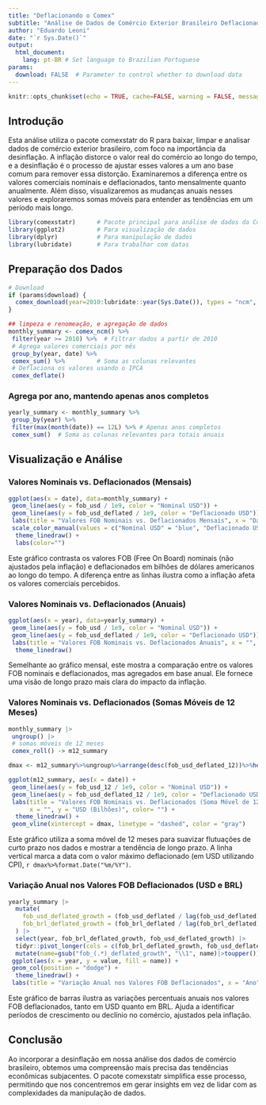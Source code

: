 ```yaml
---
title: "Deflacionando o Comex"
subtitle: "Análise de Dados de Comércio Exterior Brasileiro Deflacionados Utilizando o Pacote comexstatr"
author: "Eduardo Leoni"
date: "`r Sys.Date()`"
output:
  html_document:
    lang: pt-BR # Set language to Brazilian Portuguese
params:
  download: FALSE  # Parameter to control whether to download data
---
```


```r
knitr::opts_chunk$set(echo = TRUE, cache=FALSE, warning = FALSE, message = FALSE)
```



## Introdução

Esta análise utiliza o pacote comexstatr do R para baixar, limpar e analisar dados de comércio exterior brasileiro, com foco na importância da desinflação. A inflação distorce o valor real do comércio ao longo do tempo, e a desinflação é o processo de ajustar esses valores a um ano base comum para remover essa distorção.
Examinaremos a diferença entre os valores comerciais nominais e deflacionados, tanto mensalmente quanto anualmente. Além disso, visualizaremos as mudanças anuais nesses valores e exploraremos somas móveis para entender as tendências em um período mais longo.

```r
library(comexstatr)      # Pacote principal para análise de dados da Comex
library(ggplot2)         # Para visualização de dados
library(dplyr)           # Para manipulação de dados
library(lubridate)       # Para trabalhar com datas

```

## Preparação dos Dados

```r
# Download
if (params$download) {
  comex_download(year=2010:lubridate::year(Sys.Date()), types = "ncm", check = FALSE)
}

## limpeza e renomeação, e agregação de dados
monthly_summary <- comex_ncm() %>%
 filter(year >= 2010) %>%  # Filtrar dados a partir de 2010
 # Agrega valores comerciais por mês
 group_by(year, date) %>%  
 comex_sum() %>%         # Soma as colunas relevantes
 # Deflaciona os valores usando o IPCA
 comex_deflate()

```

### Agrega por ano, mantendo apenas anos completos

```r
yearly_summary <- monthly_summary %>%
 group_by(year) %>%
 filter(max(month(date)) == 12L) %>% # Apenas anos completos
 comex_sum()  # Soma as colunas relevantes para totais anuais

```

## Visualização e Análise

### Valores Nominais vs. Deflacionados (Mensais)

```r
ggplot(aes(x = date), data=monthly_summary) +
 geom_line(aes(y = fob_usd / 1e9, color = "Nominal USD")) +
 geom_line(aes(y = fob_usd_deflated / 1e9, color = "Deflacionado USD")) +
 labs(title = "Valores FOB Nominais vs. Deflacionados Mensais", x = "Data", y = "USD (Bilhões)") +
 scale_color_manual(values = c("Nominal USD" = "blue", "Deflacionado USD" = "red")) +
  theme_linedraw() +
  labs(color="")

```


Este gráfico contrasta os valores FOB (Free On Board) nominais (não ajustados pela inflação) e deflacionados em bilhões de dólares americanos ao longo do tempo. A diferença entre as linhas ilustra como a inflação afeta os valores comerciais percebidos.


### Valores Nominais vs. Deflacionados (Anuais)



```r
ggplot(aes(x = year), data=yearly_summary) +
 geom_line(aes(y = fob_usd / 1e9, color = "Nominal USD")) +
 geom_line(aes(y = fob_usd_deflated / 1e9, color = "Deflacionado USD")) +
 labs(title = "Valores FOB Nominais vs. Deflacionados Anuais", x = "", y = "USD (Bilhões)", color="") +
  theme_linedraw()

```

Semelhante ao gráfico mensal, este mostra a comparação entre os valores FOB nominais e deflacionados, mas agregados em base anual. Ele fornece uma visão de longo prazo mais clara do impacto da inflação.


### Valores Nominais vs. Deflacionados (Somas Móveis de 12 Meses)



```r
monthly_summary |>
 ungroup() |>
 # somas móveis de 12 meses
 comex_roll() -> m12_summary

dmax <- m12_summary%>%ungroup%>%arrange(desc(fob_usd_deflated_12))%>%head(1)%>%pull(date)

ggplot(m12_summary, aes(x = date)) +
 geom_line(aes(y = fob_usd_12 / 1e9, color = "Nominal USD")) +
 geom_line(aes(y = fob_usd_deflated_12 / 1e9, color = "Deflacionado USD")) +
 labs(title = "Valores FOB Nominais vs. Deflacionados (Soma Móvel de 12 Meses)", 
      x = "", y = "USD (Bilhões)", color= "") +
  theme_linedraw() +
 geom_vline(xintercept = dmax, linetype = "dashed", color = "gray") 

```

Este gráfico utiliza a soma móvel de 12 meses para suavizar flutuações de curto prazo nos dados e mostrar a tendência de longo prazo. A linha vertical marca a data com o valor máximo deflacionado (em USD utilizando CPI), `r dmax%>%format.Date("%m/%Y") `.

### Variação Anual nos Valores FOB Deflacionados (USD e BRL)


```r
yearly_summary |>
  mutate(
    fob_usd_deflated_growth = (fob_usd_deflated / lag(fob_usd_deflated) - 1) * 100,
    fob_brl_deflated_growth = (fob_brl_deflated / lag(fob_brl_deflated) - 1) * 100
  ) |>
  select(year, fob_brl_deflated_growth, fob_usd_deflated_growth) |>
  tidyr::pivot_longer(cols = c(fob_brl_deflated_growth, fob_usd_deflated_growth)) |>
  mutate(name=gsub("fob_(.*)_deflated_growth", "\\1", name)|>toupper())|>
 ggplot(aes(x = year, y = value, fill = name)) +
 geom_col(position = "dodge") +
  theme_linedraw() +
 labs(title = "Variação Anual nos Valores FOB Deflacionados", x = "Ano", y = "% de Crescimento", fill="")

```

Este gráfico de barras ilustra as variações percentuais anuais nos valores FOB deflacionados, tanto em USD quanto em BRL. Ajuda a identificar períodos de crescimento ou declínio no comércio, ajustados pela inflação.

## Conclusão

Ao incorporar a desinflação em nossa análise dos dados de comércio brasileiro, obtemos uma compreensão mais precisa das tendências econômicas subjacentes. O pacote comexstatr simplifica esse processo, permitindo que nos concentremos em gerar insights em vez de lidar com as complexidades da manipulação de dados.
